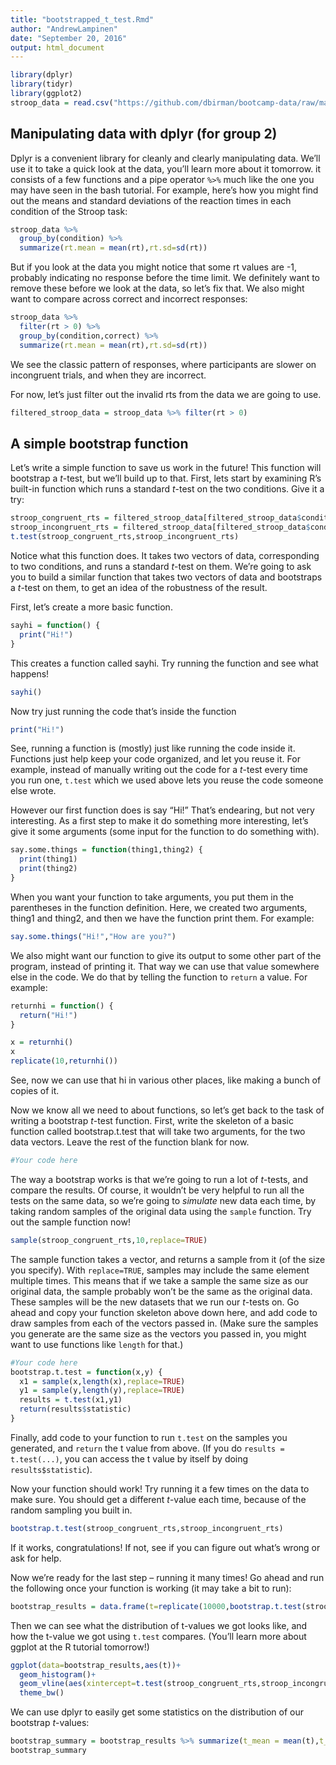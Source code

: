 ```yaml
---
title: "bootstrapped_t_test.Rmd"
author: "AndrewLampinen"
date: "September 20, 2016"
output: html_document
---
```


```r
library(dplyr)
library(tidyr)
library(ggplot2)
stroop_data = read.csv("https://github.com/dbirman/bootcamp-data/raw/master/stroop.csv")
```

Manipulating data with dplyr (for group 2)
------------

Dplyr is a convenient library for cleanly and clearly manipulating data. We'll use it to take a quick look at the data, you'll learn more about it tomorrow. it consists of a few functions and a pipe operator `%>%` much like the one you may have seen in the bash tutorial. For example, here's how you might find out the means and standard deviations of the reaction times in each condition of the Stroop task:

```r
stroop_data %>% 
  group_by(condition) %>%
  summarize(rt.mean = mean(rt),rt.sd=sd(rt))
```

But if you look at the data you might notice that some rt values are -1, probably indicating no response before the time limit. We definitely want to remove these before we look at the data, so let's fix that. We also might want to compare across correct and incorrect responses:

```r
stroop_data %>% 
  filter(rt > 0) %>%
  group_by(condition,correct) %>%
  summarize(rt.mean = mean(rt),rt.sd=sd(rt))
```

We see the classic pattern of responses, where participants are slower on incongruent trials, and when they are incorrect.

For now, let's just filter out the invalid rts from the data we are going to use.

```r
filtered_stroop_data = stroop_data %>% filter(rt > 0)
```



A simple bootstrap function
----------------------------

Let's write a simple function to save us work in the future! This function will bootstrap a $t$-test, but we'll build up to that. First, lets start by examining R's built-in function which runs a standard $t$-test on the two conditions. Give it a try:

```r
stroop_congruent_rts = filtered_stroop_data[filtered_stroop_data$condition == "congruent",]$rt
stroop_incongruent_rts = filtered_stroop_data[filtered_stroop_data$condition == "incongruent",]$rt
t.test(stroop_congruent_rts,stroop_incongruent_rts)
```

Notice what this function does. It takes two vectors of data, corresponding to two conditions, and runs a standard $t$-test on them. We're going to ask you to build a similar function that takes two vectors of data and bootstraps a $t$-test on them, to get an idea of the robustness of the result.

First, let's create a more basic function.

```r
sayhi = function() {
  print("Hi!")
}
```

This creates a function called sayhi. Try running the function and see what happens!

```r
sayhi()
```

Now try just running the code that's inside the function

```r
print("Hi!")
```

See, running a function is (mostly) just like running the code inside it. Functions just help keep your code organized, and let you reuse it. For example, instead of manually writing out the code for a $t$-test every time you run one, `t.test` which we used above lets you reuse the code someone else wrote.

However our first function does is say "Hi!" That's endearing, but not very interesting. As a first step to make it do something more interesting, let's give it some arguments (some input for the function to do something with).

```r
say.some.things = function(thing1,thing2) {
  print(thing1)
  print(thing2)
}
```

When you want your function to take arguments, you put them in the parentheses in the function definition. Here, we created two arguments, thing1 and thing2, and then we have the function print them. For example:

```r
say.some.things("Hi!","How are you?")
```

We also might want our function to give its output to some other part of the program, instead of printing it. That way we can use that value somewhere else in the code. We do that by telling the function to `return` a value. For example:

```r
returnhi = function() {
  return("Hi!")
}

x = returnhi()
x
replicate(10,returnhi())
```

See, now we can use that hi in various other places, like making a bunch of copies of it.

Now we know all we need to about functions, so let's get back to the task of writing a bootstrap $t$-test function. First, write the skeleton of a basic function called bootstrap.t.test that will take two arguments, for the two data vectors. Leave the rest of the function blank for now.

```r
#Your code here
```

The way a bootstrap works is that we're going to run a lot of $t$-tests, and compare the results. Of course, it wouldn't be very helpful to run all the tests on the same data, so we're going to *simulate* new data each time, by taking random samples of the original data using the `sample` function. Try out the sample function now!

```r
sample(stroop_congruent_rts,10,replace=TRUE)
```

The sample function takes a vector, and returns a sample from it (of the size you specify). With `replace=TRUE`, samples may include the same element multiple times. This means that if we take a sample the same size as our original data, the sample probably won't be the same as the original data. These samples will be the new datasets that we run our $t$-tests on. Go ahead and copy your function skeleton above down here, and add code to draw samples from each of the vectors passed in. (Make sure the samples you generate are the same size as the vectors you passed in, you might want to use functions like `length` for that.)

```r
#Your code here
bootstrap.t.test = function(x,y) {
  x1 = sample(x,length(x),replace=TRUE)
  y1 = sample(y,length(y),replace=TRUE)
  results = t.test(x1,y1)
  return(results$statistic)
}
```

Finally, add code to your function to run `t.test` on the samples you generated, and `return` the t value from above. (If you do `results = t.test(...)`, you can access the t value by itself by doing `results$statistic`). 

Now your function should work! Try running it a few times on the data to make sure. You should get a different $t$-value each time, because of the random sampling you built in. 

```r
bootstrap.t.test(stroop_congruent_rts,stroop_incongruent_rts)
```

If it works, congratulations! If not, see if you can figure out what's wrong or ask for help.

Now we're ready for the last step -- running it many times! Go ahead and run the following once your function is working (it may take a bit to run):

```r
bootstrap_results = data.frame(t=replicate(10000,bootstrap.t.test(stroop_congruent_rts,stroop_incongruent_rts)))
```

Then we can see what the distribution of t-values we got looks like, and how the t-value we got using `t.test` compares. (You'll learn more about ggplot at the R tutorial tomorrow!)

```r
ggplot(data=bootstrap_results,aes(t))+
  geom_histogram()+
  geom_vline(aes(xintercept=t.test(stroop_congruent_rts,stroop_incongruent_rts)$statistic,color="original t value"))+
  theme_bw()
```

We can use dplyr to easily get some statistics on the distribution of our bootstrap $t$-values:

```r
bootstrap_summary = bootstrap_results %>% summarize(t_mean = mean(t),t_std = sd(t))
bootstrap_summary
```

